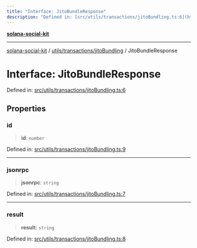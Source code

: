 ```yaml
---
title: "Interface: JitoBundleResponse"
description: "Defined in: [src/utils/transactions/jitoBundling.ts:6](https://github.com/SendArcade/solana-app-kit/blob/bd4b3556b8f469c27ebb06f4df65b3a36b43ba3b/src/utils/transactions/jitoBundling.ts#L6)"
---
```


[**solana-social-kit**](../../../../README.mdx)

***

[solana-social-kit](../../../../README.mdx) / [utils/transactions/jitoBundling](../README.mdx) / JitoBundleResponse

# Interface: JitoBundleResponse

Defined in: [src/utils/transactions/jitoBundling.ts:6](https://github.com/SendArcade/solana-app-kit/blob/bd4b3556b8f469c27ebb06f4df65b3a36b43ba3b/src/utils/transactions/jitoBundling.ts#L6)

## Properties

### id

> **id**: `number`

Defined in: [src/utils/transactions/jitoBundling.ts:9](https://github.com/SendArcade/solana-app-kit/blob/bd4b3556b8f469c27ebb06f4df65b3a36b43ba3b/src/utils/transactions/jitoBundling.ts#L9)

***

### jsonrpc

> **jsonrpc**: `string`

Defined in: [src/utils/transactions/jitoBundling.ts:7](https://github.com/SendArcade/solana-app-kit/blob/bd4b3556b8f469c27ebb06f4df65b3a36b43ba3b/src/utils/transactions/jitoBundling.ts#L7)

***

### result

> **result**: `string`

Defined in: [src/utils/transactions/jitoBundling.ts:8](https://github.com/SendArcade/solana-app-kit/blob/bd4b3556b8f469c27ebb06f4df65b3a36b43ba3b/src/utils/transactions/jitoBundling.ts#L8)
